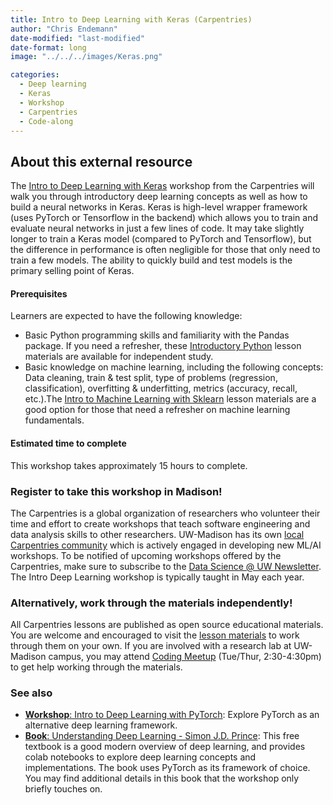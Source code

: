 ```yaml
---
title: Intro to Deep Learning with Keras (Carpentries)
author: "Chris Endemann"
date-modified: "last-modified"
date-format: long
image: "../../../images/Keras.png"

categories:
  - Deep learning
  - Keras
  - Workshop
  - Carpentries
  - Code-along
---
```


## About this external resource
The [Intro to Deep Learning with Keras](https://carpentries-incubator.github.io/deep-learning-intro/) workshop from the Carpentries will walk you through introductory deep learning concepts as well as how to build a neural networks in Keras. Keras is high-level wrapper framework (uses PyTorch or Tensorflow in the backend) which allows you to train and evaluate neural networks in just a few lines of code. It may take slightly longer to train a Keras model (compared to PyTorch and Tensorflow), but the difference in performance is often negligible for those that only need to train a few models. The ability to quickly build and test models is the primary selling point of Keras.

#### Prerequisites
Learners are expected to have the following knowledge:

- Basic Python programming skills and familiarity with the Pandas package. If you need a refresher, these [Introductory Python](https://swcarpentry.github.io/python-novice-gapminder/) lesson materials are available for independent study.
- Basic knowledge on machine learning, including the following concepts: Data cleaning, train & test split, type of problems (regression, classification), overfitting & underfitting, metrics (accuracy, recall, etc.).The [Intro to Machine Learning with Sklearn](https://carpentries-incubator.github.io/machine-learning-novice-sklearn/) lesson materials are a good option for those that need a refresher on machine learning fundamentals.

#### Estimated time to complete
This workshop takes approximately 15 hours to complete. 

### Register to take this workshop in Madison!
The Carpentries is a global organization of researchers who volunteer their time and effort to create workshops that teach software engineering and data analysis skills to other researchers. UW-Madison has its own [local Carpentries community](https://datascience.wisc.edu/uw-madison-carpentries-community/) which is actively engaged in developing new ML/AI workshops. To be notified of upcoming workshops offered by the Carpentries, make sure to subscribe to the [Data Science @ UW Newsletter](https://datascience.wisc.edu/newsletter/). The Intro Deep Learning workshop is typically taught in May each year.

### Alternatively, work through the materials independently!
All Carpentries lessons are published as open source educational materials. You are welcome and encouraged to visit the [lesson materials](https://carpentries-incubator.github.io/deep-learning-intro/) to work through them on your own. If you are involved with a research lab at UW-Madison campus, you may attend [Coding Meetup](https://datascience.wisc.edu/hub/#dropin) (Tue/Thur, 2:30-4:30pm) to get help working through the materials.

### See also
- [**Workshop**: Intro to Deep Learning with PyTorch](https://uw-madison-datascience.github.io/ML-X-Nexus/Resources/Deep-learning_PyTorch/index.html): Explore PyTorch as an alternative deep learning framework.
- [**Book**: Understanding Deep Learning - Simon J.D. Prince](https://udlbook.github.io/udlbook/): This free textbook is a good modern overview of deep learning, and provides colab notebooks to explore deep learning concepts and implementations. The book uses PyTorch as its framework of choice. You may find additional details in this book that the workshop only briefly touches on.
